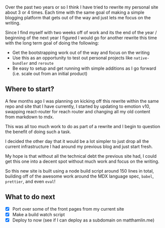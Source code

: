 
Over the past two years or so I think I have tried to rewrite my personal site
about 3 or 4 times. Each time with the same goal of making a simple blogging
platform that gets out of the way and just lets me focus on the writing.

Since I find myself with two weeks off of work and its the end of the year /
beginning of the next year I figured I would go for another rewrite this time
with the long term goal of doing the following:

- Get the bootstrapping work out of the way and focus on the writing
- Use this as an opportunity to test out personal projects like `native-bundler`
  and `reroute`
- Be easy to setup and get running with simple additions as I go forward (i.e.
  scale out from an initial product)

## Where to start?

A few months ago I was planning on kicking off this rewrite within the same repo
and site that I have currently, I started by updating to emotion v10, swapping
react-router for reach router and changing all my old content from markdown to
mdx.

This was all too much work to do as part of a rewrite and I begin to question
the benefit of doing such a task.

I decided the other day that it would be a lot simpler to just drop all the
current infrastructure I had around my previous blog and just start fresh.

My hope is that without all the technical debt the previous site had, I could
get this one into a decent spot without much work and focus on the writing.

So this new site is built using a node build script around 150 lines in total,
building off of the awesome work around the MDX language spec, `babel`,
`prettier`, and even `eval`!

## What to do next

- [x] Port over some of the front pages from my current site
- [x] Make a build watch script
- [x] Deploy to now (see if I can deploy as a subdomain on matthamlin.me)
